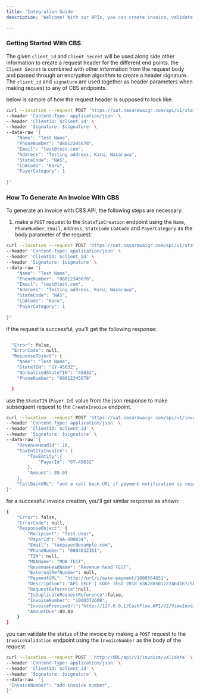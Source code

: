 ```yaml
---
title: 'Integration Guide'
description: 'Welcome! With our APIs, you can create invoice, validate invoice, generate payment collection report for state own services.'

---
```



### Getting Started With CBS 

The given `client_id` and `Client Secret` will be used along side other information to create a request header for the different end points. 
the `Client Secret` is combined with other information from the request body and passed through an encryption algorithm to create a header signature.
The `client_id` and `signature` are used together as header parameters when making request to any of CBS endpoints.

below is sample of how the request header is supposed to look like:


```bash Example Request
curl --location --request POST 'https://uat.nasarawaigr.com/api/v1/statetin/create' \
--header 'Content-Type: application/json' \
--header 'ClientID: $client_id' \
--header 'Signature: $signature' \
--data-raw '{
    "Name": "Test Name",
    "PhoneNumber": "08012345678",
    "Email": "test@test.com",
    "Address": "Testing address, Karu, Nasarawa",
    "StateCode": "NAS", 
    "LGACode": "Karu",
    "PayerCategory": 1
   
}'
```


### How To Generate An Invoice With CBS 

To generate an invoice with CBS API, the following steps are necessary:

1. make a `POST` request to the `StateTinCreation` endpoint using the `Name`, `PhoneNumber`, `Email`, `Address`, `StateCode` 
`LGACode` and `PayerCategory` as the body parameter of the request:

```bash Example Request 
curl --location --request POST 'https://uat.nasarawaigr.com/api/v1/statetin/create' \
--header 'Content-Type: application/json' \
--header 'ClientID: $client_id' \
--header 'Signature: $signature' \
--data-raw '{
    "Name": "Test Name",
    "PhoneNumber": "08012345678",
    "Email": "test@test.com",
    "Address": "Testing address, Karu, Nasarawa",
    "StateCode": "NAS", 
    "LGACode": "Karu",
    "PayerCategory": 1
   
}'
```

if the request is successful, you'll get the following response:

```bash Example Response

  "Error": false, 
  "ErrorCode": null, 
  "ResponseObject": {
    "Name": "Test Name", 
    "StateTIN": "GY-45632",
    "NormalizedStateTIN": "45632", 
    "PhoneNumber": "08012345678"

  }

```

use the `StateTIN` (`Payer Id`) value  from the json response to make subsequent request to the `CreateInvoice` endpoint.


```bash 
curl --location --request POST 'https://uat.nasarawaigr.com/api/v1/invoice/create' \
--header 'Content-Type: application/json' \
--header 'ClientID: $client_id' \
--header 'Signature: $signature' \
--data-raw '{
    "RevenueHeadId": 16, 
    "TaxEntityInvoice": {
        "TaxEntity":{
            "PayerId": "GY-45632"
        }, 
        "Amount": 89.03
    }, 
    "CallBackURL": "add a call back URL if payment notification is required" 
}'

```

for a successful invoice creation, you'll get  similar response as shown:

```bash Example Response 
{
    "Error": false,
    "ErrorCode": null, 
    "ResponseObject": {
        "Recipient": "Test User", 
        "PayerId": "HA-000034", 
        "Email": "taxpayer@example.com",
        "PhoneNumber": "0804832361",
        "TIN": null, 
        "MDAName": "MDA TEST", 
        "RevenueHeadName": "Revenue head TEST",
        "ExternalRefNumber": null, 
        "PaymentURL": "http://url/c/make-payment/1000564651", 
        "Description": "API SELF | CODE TEST 2018 636788501722464167/SELF", 
        "RequestReference":null, 
        "IsDuplicateRequestReference":false, 
        "InvoiceNumber": "1000372608",
        "InvoicePreviewUrl":"http://127.0.0.1/CashFlow.API/V2/ViewInvoice/1000372608/Html", 
        "AmountDue":89.03
    }
}

```
you can validate the status of the invoice by making a `POST` request to the `InvoiceValidation` endpoint using the `InvoiceNumber` as the 
body of the request. 


```bash Example Request
curl --location --request POST ' http://URL/api/v1/invoice/validate' \
--header 'Content-Type: application/json' \
--header 'ClientID: $client_id' \
--header 'Signature: $signature' \
--data-raw  '{
 "InvoiceNumber": "add invoice number", 
}'


```









